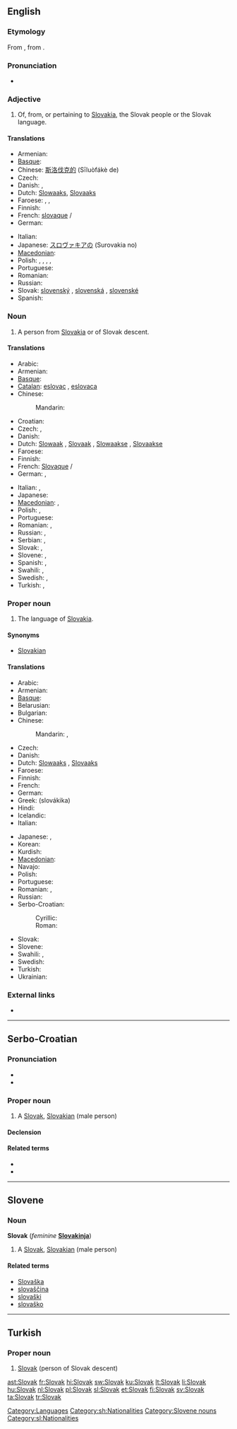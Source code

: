 {{interwiktionary|code=sk}}
{{also|slovak|Slovák}}
==English==
{{wikipedia}}

===Etymology===
From {{etyl|sk}} {{term|lang=sk|Slovák||Slovak}},  from {{term|lang=sk|slovo||word}}.

===Pronunciation===
* {{audio|En-us-Slovak.ogg|Audio (US)}}

===Adjective===
{{en-adj|-}}

# Of, from, or pertaining to [[Slovakia]], the Slovak people or the Slovak language.

====Translations====
{{trans-top|of Slovakia or its language}}
* Armenian: {{t|hy|սլովակական|tr=slovakakan}}
* [[Basque]]: {{t|eu|eslovakiar|xs=Basque}}
* Chinese: [[斯洛伐克的]] (Sīluòfákè de)
* Czech: {{t-|cs|slovenský|m}}
* Danish: {{t|da|slovakisk|c}}, {{t|da|slovakiskt|n}}
* Dutch: [[Slowaaks]], [[Slovaaks]]
* Faroese: {{t|fo|slovakskur|m}}, {{t|fo|slovaksk|f}}, {{t|fo|slovakskt|n}}
* Finnish: {{t+|fi|slovakialainen}}
* French: [[slovaque]] {{m}}/{{f}}
* German: {{t+|de|slowakisch}}
{{trans-mid}}
* Italian: {{t+|it|slovacco}}
* Japanese: [[スロヴァキアの]] (Surovakia no)
* [[Macedonian]]: {{t-|mk|словачки|m|tr=slóvački}}
* Polish: {{t+|pl|słowacki|m}}, {{t|pl|słowacka|f}}, {{t|pl|słowackie|n}}, {{t|pl|słowaccy|p|m}}, {{t|pl|słowackie|p|f}}
* Portuguese: {{t+|pt|eslovaco|m}}
* Romanian: {{t-|ro|slovac}}
* Russian: {{t|ru|словацкий|tr=slováckij}}
* Slovak: [[slovenský]] {{m}}, [[slovenská]] {{f}}, [[slovenské]] {{n}}
* Spanish: {{t+|es|eslovaco|m}}
{{trans-bottom}}

===Noun===
{{en-noun}}

# A person from [[Slovakia]] or of Slovak descent.

====Translations====
{{trans-top|native of Slovakia}}
* Arabic: {{t|ar|سلوفاكي|tr=slufaakiy}}
* Armenian: {{t|hy|սլովակ|tr=slovak}}
* [[Basque]]: {{t|eu|eslovakiar|xs=Basque}}
* [[Catalan]]: [[eslovac]] {{m}}, [[eslovaca]] {{f}}
* Chinese:
*: Mandarin: {{t|cmn|斯洛伐克人|tr=Sīluòfákè-rén|sc=Hani}}
* Croatian: {{t|hr|Slovakinja|f}}
* Czech: {{t+|cs|Slovák|m}}, {{t+|cs|Slovenka|f}}
* Danish: {{t-|da|slovak|c}}
* Dutch: [[Slowaak]] {{m}}, [[Slovaak]] {{m}}, [[Slowaakse]] {{f}}, [[Slovaakse]] {{f}}
* Faroese: {{t|fo|slovaki|m}}
* Finnish: {{t+|fi|slovakki}}
* French: [[Slovaque]] {{m}}/{{f}}
* German: {{t+|de|Slowake|m}}, {{t+|de|Slowakin|f}}
{{trans-mid}}
* Italian: {{t+|it|slovacco|m}}, {{t+|it|slovacca|f}}
* Japanese: {{t|ja|スロヴァキア人|tr=Surovakia-jin}}
* [[Macedonian]]: {{t-|mk|Словак|m|tr=Slóvak}},  {{t+|mk|Словачка|f|tr=Slóvačka}}
* Polish: {{t+|pl|Słowak|m}}, {{t+|pl|Słowaczka|f}}
* Portuguese: {{t+|pt|eslovaco|m}}
* Romanian: {{t-|ro|slovac|m}}, {{t-|ro|slovacă|f}}
* Russian: {{t|ru|словак|m|tr=slovák}},  {{t|ru|словачка|f|tr=slováčka}}
* Serbian: {{t-|sr|Slovak|m}}, {{t-|sr|Slovakinja|f}}
* Slovak: {{t-|sk|Slovák|m}}, {{t-|sk|Slovenka|f}}
* Slovene: {{t+|sl|Slovak|m}}, {{t-|sl|Slovakinja|f}}
* Spanish: {{t+|es|eslovaco|m}}, {{t-|es|eslovaca|f}}
* Swahili: {{t|sw|Mslovakia}}, {{t|sw|Mslovaki}}
* Swedish: {{t+|sv|slovak|m}}, {{t+|sv|slovakiska|f}}
* Turkish: {{t+|tr|Slovak}}, {{t+|tr|Slovakyalı}}
{{trans-bottom}}

===Proper noun===
{{en-noun|-}}

# The language of [[Slovakia]].

====Synonyms====
* [[Slovakian]]

====Translations====
{{trans-top|language of Slovakia}}
* Arabic: {{t|ar|سلوفاكية|f|tr=slufakíyya}}
* Armenian: {{t-|hy|սլովակերեն|tr=slovakeren}}
* [[Basque]]: {{t|eu|eslovakiera|xs=Basque}}
* Belarusian: {{t|be|славацкая|f|tr=slaváckaja|xs=Belarusian}}
* Bulgarian: {{t|bg|словашки|m|tr=slováški|sc=Cyrl}}
* Chinese:
*: Mandarin: {{t|cmn|斯洛伐克語|sc=Hani}},  {{t|cmn|斯洛伐克语|tr=Sīluòfákè-yǔ|sc=Hani}}
* Czech: {{t+|cs|slovenština}}
* Danish: {{t-|da|slovakisk|n}}
* Dutch: [[Slowaaks]] {{n}}, [[Slovaaks]] {{n}}
* Faroese: {{t|fo|slovakskt|n}}
* Finnish: {{t+|fi|slovakki}}
* French: {{t+|fr|slovaque|m}}
* German: {{t+|de|Slowakisch|n}}
* Greek: {{t-|el|σλοβάκικα|n|p}} (slovákika)
* Hindi: {{t|hi|स्लोवाक्|tr=slovāk|xs=Hindi}}
* Icelandic: {{t+|is|slóvakíska|f}}
* Italian: {{t+|it|slovacco|m}}
{{trans-mid}}
* Japanese: {{t|ja|スロバキア語|tr=Surobakia-go}},  {{t|ja|スロヴァキア語|tr=Surovakia-go}}
* Korean: {{t+|ko|슬로바키아어|tr=Seullobakia-eo|sc=Hang}}
* Kurdish: {{t+|ku|slovakî}}
* [[Macedonian]]: {{t-|mk|словачки|m|tr=slóvački}}
* Navajo: {{tø|nv|Słóbaʼ bizaad}}
* Polish: {{t+|pl|słowacki|m}}
* Portuguese: {{t+|pt|eslovaco|m}}
* Romanian: {{t-|ro|limba slovacă}}, {{t-|ro|slovacă}}
* Russian: {{t|ru|словацкий|m|tr=slováckij}}
* Serbo-Croatian:
*: Cyrillic: {{t|sh|словачки|m}}
*: Roman: {{t|sh|slovački|m}}
* Slovak: {{t+|sk|slovenčina}}
* Slovene: {{t+|sl|slovaščina|f}}
* Swahili: {{t|sw|Kislovakia}}, {{t|sw|Kislovaki}}
* Swedish: {{t+|sv|slovakiska}}
* Turkish: {{t+|tr|Slovakça}}
* Ukrainian: {{t|uk|словацька|f|tr=slovác'ka|sc=Cyrl}}
{{trans-bottom}}

===External links===
* {{ISO 639|link=Ethnologue|1code=sk|code=slk}}

[[Category:Languages]]

----

==Serbo-Croatian==

===Pronunciation===
* {{IPA|/slǒʋaːk/|lang=sh}}
* {{hyphenation|Slo|vak}}

===Proper noun===
{{sh-proper noun|g=m|head=Slòvāk|r|Словак|Сло̀ва̄к}}

# A [[#English|Slovak]], [[Slovakian]] (male person)

====Declension====
{{sh-decl-noun
|Slòvāk|Slováci
|Slovaka|Slovaka
|Slovaku|Slovacima
|Slovaka|Slovake
|Slovače|Slovaci
|Slovaku|Slovacima
|Slovakom|Slovacima
}}

====Related terms====
* {{l|sh|Slovakinja|Slovàkinja}}
* {{l|sh|Slovačka|Slòvāčkā}}

[[Category:sh:Nationalities]]

----

==Slovene==

===Noun===
'''Slovak''' {{m}} (''feminine'' '''[[Slovakinja]]''')

# A [[#English|Slovak]], [[Slovakian]] (male person)

====Related terms====
* [[Slovaška]]
* [[slovaščina]]
* [[slovaški]]
* [[slovaško]]

[[Category:Slovene nouns]]
[[Category:sl:Nationalities]]

----

==Turkish==

===Proper noun===
{{infl|tr|proper noun}}

# [[#English|Slovak]] (person of Slovak descent)

[[ast:Slovak]]
[[fr:Slovak]]
[[hi:Slovak]]
[[sw:Slovak]]
[[ku:Slovak]]
[[lt:Slovak]]
[[li:Slovak]]
[[hu:Slovak]]
[[nl:Slovak]]
[[pl:Slovak]]
[[sl:Slovak]]
[[et:Slovak]]
[[fi:Slovak]]
[[sv:Slovak]]
[[ta:Slovak]]
[[tr:Slovak]]